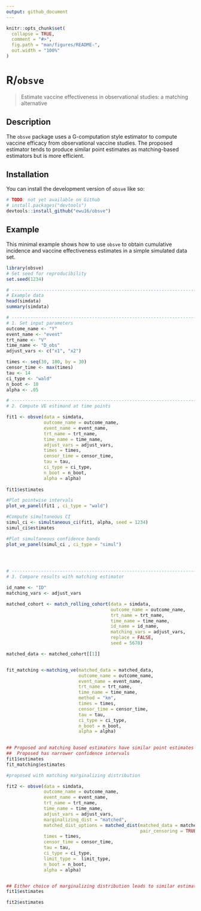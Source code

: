 ```yaml
---
output: github_document
---
```


<!-- README.md is generated from README.Rmd. Please edit that file -->

```r
knitr::opts_chunk$set(
  collapse = TRUE,
  comment = "#>",
  fig.path = "man/figures/README-",
  out.width = "100%"
)
```

# R/`obsve` 

> Estimate vaccine effectiveness in observational studies: a matching alternative

<!-- badges: start -->
<!-- badges: end -->

## Description

The `obsve` package uses a G-computation style estimator to compute vaccine efficacy from observational vaccine studies. The proposed estimator tends to produce similar point estimates as matching-based
estimators but is more efficient. 

## Installation

You can install the development version of `obsve` like so:

``` r
# TODO: not yet available on Github 
# install.packages("devtools")
devtools::install_github("ewu16/obsve")
```

## Example

This minimal example shows how to use `obsve` to obtain cumulative incidence
and vaccine effectiveness estimates in a simple simulated data set. 

```r
library(obsve)
# Set seed for reproducibility 
set.seed(1234)

# ------------------------------------------------------------------------------
# Example data
head(simdata)
summary(simdata)

# ------------------------------------------------------------------------------
# 1. Set input parameters
outcome_name <- "Y"
event_name <- "event"
trt_name <- "V"
time_name <- "D_obs"
adjust_vars <- c("x1", "x2")

times <- seq(30, 180, by = 30)
censor_time <- max(times)
tau <- 14
ci_type <- "wald"
n_boot <- 10
alpha <- .05

# ------------------------------------------------------------------------------
# 2. Compute VE estimand at time points 

fit1 <- obsve(data = simdata,
              outcome_name = outcome_name,
              event_name = event_name,
              trt_name = trt_name,
              time_name = time_name, 
              adjust_vars = adjust_vars,
              times = times,
              censor_time = censor_time, 
              tau = tau,
              ci_type = ci_type,
              n_boot = n_boot, 
              alpha = alpha)
             
fit1$estimates

#Plot pointwise intervals 
plot_ve_panel(fit1 , ci_type = "wald") 

#Compute simultaneous CI
simul_ci <- simultaneous_ci(fit1, alpha, seed = 1234)
simul_ci$estimates

#Plot simultaneous confidence bands 
plot_ve_panel(simul_ci , ci_type = "simul") 

 


# ------------------------------------------------------------------------------
# 3. Compare results with matching estimator

id_name <- "ID"
matching_vars <- adjust_vars

matched_cohort <- match_rolling_cohort(data = simdata,
                                       outcome_name = outcome_name,
                                       trt_name = trt_name,
                                       time_name = time_name,
                                       id_name = id_name,
                                       matching_vars = adjust_vars,
                                       replace = FALSE,
                                       seed = 5678)

matched_data <- matched_cohort[[1]]


fit_matching <-matching_ve(matched_data = matched_data,
                           outcome_name = outcome_name,
                           event_name = event_name,
                           trt_name = trt_name,
                           time_name = time_name,
                           method = "km",
                           times = times,
                           censor_time = censor_time,
                           tau = tau,
                           ci_type = ci_type,
                           n_boot = n_boot,
                           alpha = alpha) 
   

## Proposed and matching based estimators have similar point estimates
##  Proposed has narrower confidence intervals 
fit1$estimates
fit_matching$estimates
```



```r

#proposed with matching marginalizing distribution 

fit2 <- obsve(data = simdata,
              outcome_name = outcome_name,
              event_name = event_name,
              trt_name = trt_name,
              time_name = time_name,
              adjust_vars = adjust_vars,
              marginalizing_dist = "matched",
              matched_dist_options = matched_dist(matched_data = matched_data,
                                                  pair_censoring = TRUE),
              times = times,
              censor_time = censor_time, 
              tau = tau,
              ci_type = ci_type,
              limit_type =  limit_type,
              n_boot = n_boot, 
              alpha = alpha)


## Either choice of marginalizing distribution leads to similar estimates
fit1$estimates

fit2$estimates


```

